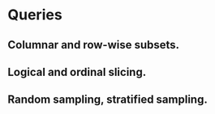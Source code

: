# Queries

## Columnar and row-wise subsets. 

## Logical and ordinal slicing.

## Random sampling, stratified sampling.